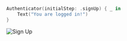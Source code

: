 ```swift
Authenticator(initialStep: .signUp) { _ in
    Text("You are logged in!")
}
```

![Sign Up](/swift/signUp.default.png)